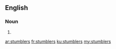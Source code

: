 ==English==

===Noun===
{{head|en|plural}}

# {{plural of|stumbler|lang=en|nocat=1}}

[[ar:stumblers]]
[[fr:stumblers]]
[[ku:stumblers]]
[[my:stumblers]]